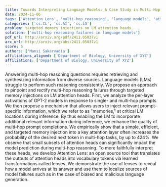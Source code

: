 ```yaml
---
title: Towards Interpreting Language Models: A Case Study in Multi-Hop   Reasoning
date: 2024-11-06
tags: ['Attention Lens', 'multi-hop reasoning', 'language models', 'attention heads', 'information retrieval', 'memory injections', 'model interpretation', 'GPT-2']
categories: ['cs.CL', 'cs.AI', 'cs.LG']
problem: targeted memory injections on LM attention heads
solution: ['multi-hop reasoning failures in language models']
pdf_url: http://arxiv.org/pdf/2411.05037v1
arx_url: http://arxiv.org/abs/2411.05037v1
score: 5
authors: ['Mansi Sakarvadia']
affiliations_aligned: ['Department of Biology, University of XYZ']
affiliations: ['Department of Biology, University of XYZ']
---
```



Answering multi-hop reasoning questions requires retrieving and synthesizing information from diverse sources. Language models (LMs) struggle to perform such reasoning consistently. We propose an approach to pinpoint and rectify multi-hop reasoning failures through targeted memory injections on LM attention heads. First, we analyze the per-layer activations of GPT-2 models in response to single- and multi-hop prompts. We then propose a mechanism that allows users to inject relevant prompt-specific information, which we refer to as "memories," at critical LM locations during inference. By thus enabling the LM to incorporate additional relevant information during inference, we enhance the quality of multi-hop prompt completions. We empirically show that a simple, efficient, and targeted memory injection into a key attention layer often increases the probability of the desired next token in multi-hop tasks, by up to 424%. We observe that small subsets of attention heads can significantly impact the model prediction during multi-hop reasoning. To more faithfully interpret these heads, we develop Attention Lens: an open source tool that translates the outputs of attention heads into vocabulary tokens via learned transformations called lenses. We demonstrate the use of lenses to reveal how a model arrives at its answer and use them to localize sources of model failures such as in the case of biased and malicious language generation.